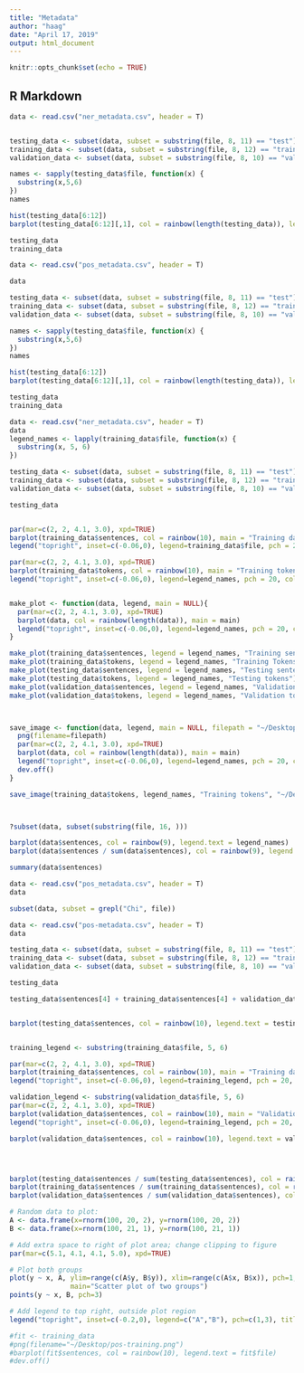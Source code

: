 ```yaml
---
title: "Metadata"
author: "haag"
date: "April 17, 2019"
output: html_document
---
```


```r
knitr::opts_chunk$set(echo = TRUE)
```

## R Markdown

```r
data <- read.csv("ner_metadata.csv", header = T)


testing_data <- subset(data, subset = substring(file, 8, 11) == "test") 
training_data <- subset(data, subset = substring(file, 8, 12) == "train")
validation_data <- subset(data, subset = substring(file, 8, 10) == "val")

names <- sapply(testing_data$file, function(x) {
  substring(x,5,6)
})
names

hist(testing_data[6:12])
barplot(testing_data[6:12][,1], col = rainbow(length(testing_data)), legend = colnames(testing_data[6:12])) 

testing_data
training_data
```

```r
data <- read.csv("pos_metadata.csv", header = T)

data

testing_data <- subset(data, subset = substring(file, 8, 11) == "test") 
training_data <- subset(data, subset = substring(file, 8, 12) == "train")
validation_data <- subset(data, subset = substring(file, 8, 10) == "val")

names <- sapply(testing_data$file, function(x) {
  substring(x,5,6)
})
names

hist(testing_data[6:12])
barplot(testing_data[6:12][,1], col = rainbow(length(testing_data)), legend = colnames(testing_data[6:12])) 

testing_data
training_data
```


```r
data <- read.csv("ner_metadata.csv", header = T)
data
legend_names <- lapply(training_data$file, function(x) {
  substring(x, 5, 6)  
})

testing_data <- subset(data, subset = substring(file, 8, 11) == "test") 
training_data <- subset(data, subset = substring(file, 8, 12) == "train")
validation_data <- subset(data, subset = substring(file, 8, 10) == "val")

testing_data


par(mar=c(2, 2, 4.1, 3.0), xpd=TRUE)
barplot(training_data$sentences, col = rainbow(10), main = "Training data")
legend("topright", inset=c(-0.06,0), legend=training_data$file, pch = 20, col = rainbow(10), title="Group")

par(mar=c(2, 2, 4.1, 3.0), xpd=TRUE)
barplot(training_data$tokens, col = rainbow(10), main = "Training tokens")
legend("topright", inset=c(-0.06,0), legend=legend_names, pch = 20, col = rainbow(10), title="Group")


make_plot <- function(data, legend, main = NULL){
  par(mar=c(2, 2, 4.1, 3.0), xpd=TRUE)
  barplot(data, col = rainbow(length(data)), main = main)
  legend("topright", inset=c(-0.06,0), legend=legend_names, pch = 20, col = rainbow(length(data)))
}

make_plot(training_data$sentences, legend = legend_names, "Training sentences")
make_plot(training_data$tokens, legend = legend_names, "Training Tokens")
make_plot(testing_data$sentences, legend = legend_names, "Testing sentences")
make_plot(testing_data$tokens, legend = legend_names, "Testing tokens")
make_plot(validation_data$sentences, legend = legend_names, "Validation sentences")
make_plot(validation_data$tokens, legend = legend_names, "Validation tokens")



save_image <- function(data, legend, main = NULL, filepath = "~/Desktop/tmp.png"){
  png(filename=filepath)
  par(mar=c(2, 2, 4.1, 3.0), xpd=TRUE)
  barplot(data, col = rainbow(length(data)), main = main)
  legend("topright", inset=c(-0.06,0), legend=legend_names, pch = 20, col = rainbow(length(data)))
  dev.off()  
}

save_image(training_data$tokens, legend_names, "Training tokens", "~/Desktop/ner_training_tokens.png")



?subset(data, subset(substring(file, 16, )))

barplot(data$sentences, col = rainbow(9), legend.text = legend_names)
barplot(data$sentences / sum(data$sentences), col = rainbow(9), legend.text = legend_names)

summary(data$sentences)
```
```r
data <- read.csv("pos_metadata.csv", header = T)
data

subset(data, subset = grepl("Chi", file))

```



```r
data <- read.csv("pos-metadata.csv", header = T)
data

testing_data <- subset(data, subset = substring(file, 8, 11) == "test") 
training_data <- subset(data, subset = substring(file, 8, 12) == "train")
validation_data <- subset(data, subset = substring(file, 8, 10) == "val")

testing_data

testing_data$sentences[4] + training_data$sentences[4] + validation_data$sentences[4]


barplot(testing_data$sentences, col = rainbow(10), legend.text = testing_data$file)


training_legend <- substring(training_data$file, 5, 6)

par(mar=c(2, 2, 4.1, 3.0), xpd=TRUE)
barplot(training_data$sentences, col = rainbow(10), main = "Training data")
legend("topright", inset=c(-0.06,0), legend=training_legend, pch = 20, col = rainbow(10), title="Group")

validation_legend <- substring(validation_data$file, 5, 6)
par(mar=c(2, 2, 4.1, 3.0), xpd=TRUE)
barplot(validation_data$sentences, col = rainbow(10), main = "Validation data")
legend("topright", inset=c(-0.06,0), legend=training_legend, pch = 20, col = rainbow(10), title="Group")

barplot(validation_data$sentences, col = rainbow(10), legend.text = validation_data$file)




barplot(testing_data$sentences / sum(testing_data$sentences), col = rainbow(10), legend.text = testing_data$file)
barplot(training_data$sentences / sum(training_data$sentences), col = rainbow(10), legend.text = training_data$file)
barplot(validation_data$sentences / sum(validation_data$sentences), col = rainbow(10), legend.text = validation_data$file)
```


```r
# Random data to plot:
A <- data.frame(x=rnorm(100, 20, 2), y=rnorm(100, 20, 2))
B <- data.frame(x=rnorm(100, 21, 1), y=rnorm(100, 21, 1))

# Add extra space to right of plot area; change clipping to figure
par(mar=c(5.1, 4.1, 4.1, 5.0), xpd=TRUE)

# Plot both groups
plot(y ~ x, A, ylim=range(c(A$y, B$y)), xlim=range(c(A$x, B$x)), pch=1,
               main="Scatter plot of two groups")
points(y ~ x, B, pch=3)

# Add legend to top right, outside plot region
legend("topright", inset=c(-0.2,0), legend=c("A","B"), pch=c(1,3), title="Group")

#fit <- training_data
#png(filename="~/Desktop/pos-training.png")
#barplot(fit$sentences, col = rainbow(10), legend.text = fit$file)
#dev.off()
```























